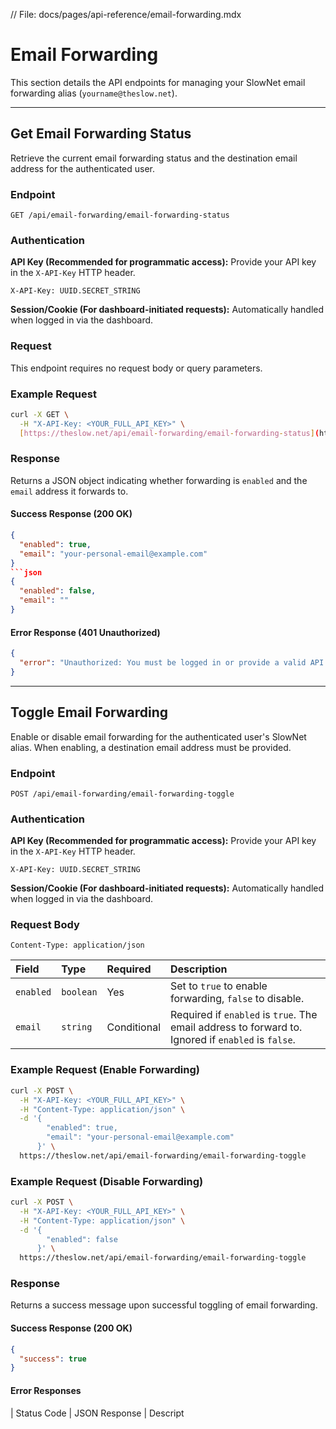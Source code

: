 // File: docs/pages/api-reference/email-forwarding.mdx

# Email Forwarding

This section details the API endpoints for managing your SlowNet email forwarding alias (`yourname@theslow.net`).

---

## Get Email Forwarding Status

Retrieve the current email forwarding status and the destination email address for the authenticated user.

### Endpoint

`GET /api/email-forwarding/email-forwarding-status`

### Authentication

**API Key (Recommended for programmatic access):**
Provide your API key in the `X-API-Key` HTTP header.

```
X-API-Key: UUID.SECRET_STRING
```

**Session/Cookie (For dashboard-initiated requests):**
Automatically handled when logged in via the dashboard.

### Request

This endpoint requires no request body or query parameters.

### Example Request

```bash copy
curl -X GET \
  -H "X-API-Key: <YOUR_FULL_API_KEY>" \
  [https://theslow.net/api/email-forwarding/email-forwarding-status](https://theslow.net/api/email-forwarding/email-forwarding-status)
```

### Response

Returns a JSON object indicating whether forwarding is `enabled` and the `email` address it forwards to.

#### Success Response (200 OK)

```json
{
  "enabled": true,
  "email": "your-personal-email@example.com"
}
```json
{
  "enabled": false,
  "email": ""
}
```

#### Error Response (401 Unauthorized)

```json
{
  "error": "Unauthorized: You must be logged in or provide a valid API Key."
}
```

---

## Toggle Email Forwarding

Enable or disable email forwarding for the authenticated user's SlowNet alias. When enabling, a destination email address must be provided.

### Endpoint

`POST /api/email-forwarding/email-forwarding-toggle`

### Authentication

**API Key (Recommended for programmatic access):**
Provide your API key in the `X-API-Key` HTTP header.

```
X-API-Key: UUID.SECRET_STRING
```

**Session/Cookie (For dashboard-initiated requests):**
Automatically handled when logged in via the dashboard.

### Request Body

`Content-Type: application/json`

| Field     | Type      | Required | Description                                                                                             |
| :-------- | :-------- | :------- | :------------------------------------------------------------------------------------------------------ |
| `enabled` | `boolean` | Yes      | Set to `true` to enable forwarding, `false` to disable.                                                 |
| `email`   | `string`  | Conditional | Required if `enabled` is `true`. The email address to forward to. Ignored if `enabled` is `false`. |

### Example Request (Enable Forwarding)

```bash copy
curl -X POST \
  -H "X-API-Key: <YOUR_FULL_API_KEY>" \
  -H "Content-Type: application/json" \
  -d '{
        "enabled": true,
        "email": "your-personal-email@example.com"
      }' \
  https://theslow.net/api/email-forwarding/email-forwarding-toggle
```

### Example Request (Disable Forwarding)

```bash copy
curl -X POST \
  -H "X-API-Key: <YOUR_FULL_API_KEY>" \
  -H "Content-Type: application/json" \
  -d '{
        "enabled": false
      }' \
  https://theslow.net/api/email-forwarding/email-forwarding-toggle
```

### Response

Returns a success message upon successful toggling of email forwarding.

#### Success Response (200 OK)

```json
{
  "success": true
}
```

#### Error Responses

| Status Code | JSON Response                                                              | Descript